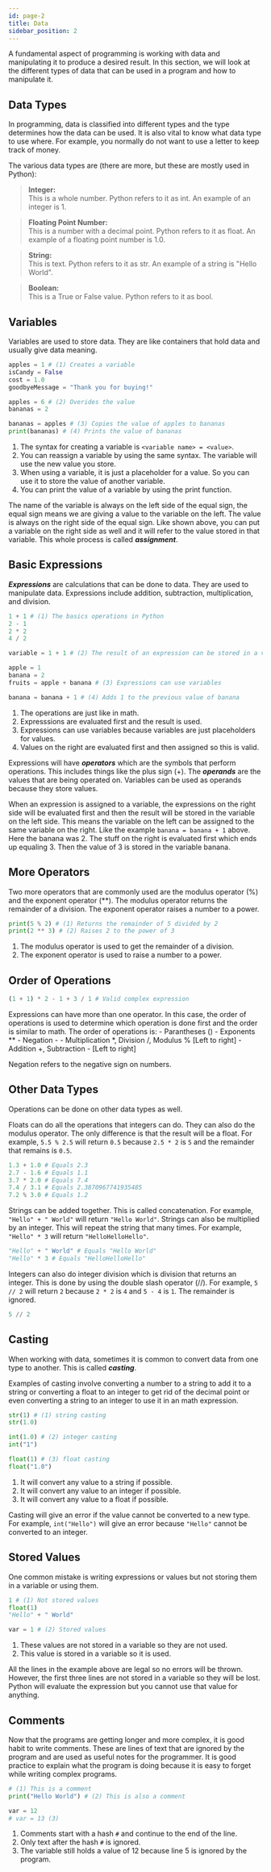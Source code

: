 ```yaml
---
id: page-2
title: Data
sidebar_position: 2
---
```

A fundamental aspect of programming is working with data and manipulating it to produce a desired result. In this section, we will look at the different types of data that can be used in a program and how to manipulate it.

## Data Types
In programming, data is classified into different types and the type determines how the data can be used. It is also vital to know what data type to use where. For example, you normally do not want to use a letter to keep track of money.

The various data types are (there are more, but these are mostly used in Python):
> **Integer:**  
> This is a whole number. Python refers to it as int. An example of an integer is 1.  

> **Floating Point Number:**  
> This is a number with a decimal point. Python refers to it as float. An example of a floating point number is 1.0.

> **String:**  
> This is text. Python refers to it as str. An example of a string is "Hello World".

> **Boolean:**  
> This is a True or False value. Python refers to it as bool.

## Variables
Variables are used to store data. They are like containers that hold data and usually give data meaning.


```python title="Variables" showLineNumbers
apples = 1 # (1) Creates a variable
isCandy = False
cost = 1.0
goodbyeMessage = "Thank you for buying!"

apples = 6 # (2) Overides the value 
bananas = 2

bananas = apples # (3) Copies the value of apples to bananas
print(bananas) # (4) Prints the value of bananas
```
1. The syntax for creating a variable is ``<variable name> = <value>``.  
2. You can reassign a variable by using the same syntax. The variable will use the new value you store. 
3. When using a variable, it is just a placeholder for a value. So you can use it to store the value of another variable.  
4. You can print the value of a variable by using the print function.

The name of the variable is always on the left side of the equal sign, the equal sign means we are giving a value to the variable on the left. The value is always on the right side of the equal sign. Like shown above, you can put a variable on the right side as well and it will refer to the value stored in that variable. This whole process is called ***assignment***.

## Basic Expressions
***Expressions*** are calculations that can be done to data. They are used to manipulate data. Expressions include addition, subtraction, multiplication, and division.

```python title="Expressions" showLineNumbers
1 + 1 # (1) The basics operations in Python
2 - 1
2 * 2
4 / 2

variable = 1 + 1 # (2) The result of an expression can be stored in a variable

apple = 1
banana = 2
fruits = apple + banana # (3) Expressions can use variables

banana = banana + 1 # (4) Adds 1 to the previous value of banana
```
1. The operations are just like in math.  
2. Expresssions are evaluated first and the result is used.  
3. Expressions can use variables because variables are just placeholders for values.  
4. Values on the right are evaluated first and then assigned so this is valid.  

Expressions will have ***operators*** which are the symbols that perform operations. This includes things like the plus sign (+). The ***operands*** are the values that are being operated on. Variables can be used as operands because they store values.

When an expression is assigned to a variable, the expressions on the right side will be evaluated first and then the result will be stored in the variable on the left side. This means the variable on the left can be assigned to the same variable on the right. Like the example `banana = banana + 1` above. Here the banana was 2. The stuff on the right is evaluated first which ends up equaling 3. Then the value of 3 is stored in the variable banana.

## More Operators
Two more operators that are commonly used are the modulus operator (%) and the exponent operator (**). The modulus operator returns the remainder of a division. The exponent operator raises a number to a power.

```python title="More Operators" showLineNumbers
print(5 % 2) # (1) Returns the remainder of 5 divided by 2
print(2 ** 3) # (2) Raises 2 to the power of 3
```
1. The modulus operator is used to get the remainder of a division.
2. The exponent operator is used to raise a number to a power.

## Order of Operations
```python title="Order of Operations" showLineNumbers
(1 + 1) * 2 - 1 + 3 / 1 # Valid complex expression
```

Expressions can have more than one operator. In this case, the order of operations is used to determine which operation is done first and the order is similar to math. The order of operations is:
    - Parantheses ()
    - Exponents **
    - Negation -
    - Multiplication *, Division /, Modulus % [Left to right]
    - Addition +, Subtraction - [Left to right]

Negation refers to the negative sign on numbers.

## Other Data Types
Operations can be done on other data types as well.

Floats can do all the operations that integers can do. They can also do the modulus operator. The only difference is that the result will be a float. For example, `5.5 % 2.5` will return `0.5` because `2.5 * 2` is `5` and the remainder that remains is `0.5`.

```python title="Float Expressions" showLineNumbers
1.3 + 1.0 # Equals 2.3
2.7 - 1.6 # Equals 1.1
3.7 * 2.0 # Equals 7.4
7.4 / 3.1 # Equals 2.3870967741935485
7.2 % 3.0 # Equals 1.2
```

Strings can be added together. This is called concatenation. For example, `"Hello" + " World"` will return `"Hello World"`. Strings can also be multiplied by an integer. This will repeat the string that many times. For example, `"Hello" * 3` will return `"HelloHelloHello"`.

```python title="String Expressions" showLineNumbers
"Hello" + " World" # Equals "Hello World"
"Hello" * 3 # Equals "HelloHelloHello"
```

Integers can also do integer division which is division that returns an integer. This is done by using the double slash operator (//). For example, `5 // 2` will return `2` because `2 * 2` is `4` and `5 - 4` is `1`. The remainder is ignored.

```python title="Integer Division" showLineNumbers
5 // 2
```

## Casting
When working with data, sometimes it is common to convert data from one type to another. This is called ***casting***.

Examples of casting involve converting a number to a string to add it to a string or converting a float to an integer to get rid of the decimal point or even converting a string to an integer to use it in an math expression.

```python title="Casting" showLineNumbers
str(1) # (1) string casting
str(1.0)

int(1.0) # (2) integer casting
int("1")

float(1) # (3) float casting
float("1.0")
```
1. It will convert any value to a string if possible.
2. It will convert any value to an integer if possible.
3. It will convert any value to a float if possible.

Casting will give an error if the value cannot be converted to a new type. For example, `int("Hello")` will give an error because `"Hello"` cannot be converted to an integer.

## Stored Values
One common mistake is writing expressions or values but not storing them in a variable or using them.

```python title="Stored Values" showLineNumbers
1 # (1) Not stored values
float(1)
"Hello" + " World"

var = 1 # (2) Stored values
```
1. These values are not stored in a variable so they are not used.
2. This value is stored in a variable so it is used.

All the lines in the example above are legal so no errors will be thrown. However, the first three lines are not stored in a variable so they will be lost. Python will evaluate the expression but you cannot use that value for anything.

## Comments
Now that the programs are getting longer and more complex, it is good habit to write comments. These are lines of text that are ignored by the program and are used as useful notes for the programmer. It is good practice to explain what the program is doing because it is easy to forget while writing complex programs.

```python title="Comments" showLineNumbers
# (1) This is a comment
print("Hello World") # (2) This is also a comment

var = 12
# var = 13 (3)
```
1. Comments start with a hash `#` and continue to the end of the line.
2. Only text after the hash `#` is ignored.
3. The variable still holds a value of 12 because line 5 is ignored by the program.

